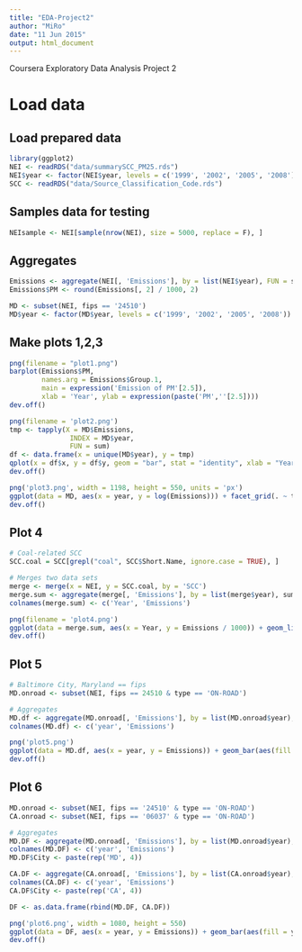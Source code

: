 ```yaml
---
title: "EDA-Project2"
author: "MiRo"
date: "11 Jun 2015"
output: html_document
---
```

Coursera Exploratory Data Analysis Project 2

Load data
=========

Load prepared data
------------------

```r
library(ggplot2)
NEI <- readRDS("data/summarySCC_PM25.rds")
NEI$year <- factor(NEI$year, levels = c('1999', '2002', '2005', '2008'))
SCC <- readRDS("data/Source_Classification_Code.rds")
```

Samples data for testing
------------------------
```r
NEIsample <- NEI[sample(nrow(NEI), size = 5000, replace = F), ]
```

Aggregates
----------
```r
Emissions <- aggregate(NEI[, 'Emissions'], by = list(NEI$year), FUN = sum)
Emissions$PM <- round(Emissions[, 2] / 1000, 2)

MD <- subset(NEI, fips == '24510')
MD$year <- factor(MD$year, levels = c('1999', '2002', '2005', '2008'))

```

Make plots 1,2,3
----------
```r
png(filename = "plot1.png")
barplot(Emissions$PM, 
        names.arg = Emissions$Group.1, 
        main = expression('Emission of PM'[2.5]),
        xlab = 'Year', ylab = expression(paste('PM',''[2.5])))
dev.off()

png(filename = 'plot2.png')
tmp <- tapply(X = MD$Emissions, 
               INDEX = MD$year, 
               FUN = sum)
df <- data.frame(x = unique(MD$year), y = tmp)
qplot(x = df$x, y = df$y, geom = "bar", stat = "identity", xlab = "Year", ylab = expression('PM'[2.5]))
dev.off()

png('plot3.png', width = 1198, height = 550, units = 'px')
ggplot(data = MD, aes(x = year, y = log(Emissions))) + facet_grid(. ~ type) + guides(fill = F) + geom_boxplot(aes(fill = type)) + stat_boxplot(geom = 'errorbar') + ylab(expression(paste('Log', ' of PM'[2.5], ' Emissions'))) + xlab('Year') + ggtitle('Emissions per Type, Baltimore City, MA') + geom_jitter(alpha = 0.10)
dev.off()
```

Plot 4
------
```r
# Coal-related SCC
SCC.coal = SCC[grepl("coal", SCC$Short.Name, ignore.case = TRUE), ]

# Merges two data sets
merge <- merge(x = NEI, y = SCC.coal, by = 'SCC')
merge.sum <- aggregate(merge[, 'Emissions'], by = list(merge$year), sum)
colnames(merge.sum) <- c('Year', 'Emissions')

png(filename = 'plot4.png')
ggplot(data = merge.sum, aes(x = Year, y = Emissions / 1000)) + geom_line(aes(group = 1, col = Emissions)) + geom_point(aes(size = 2, col = Emissions)) + ggtitle(expression('Total Emissions of PM'[2.5])) + ylab(expression(paste('PM', ''[2.5], ' in kilotons'))) + geom_text(aes(label = round(Emissions / 1000, digits = 0), size = 1, hjust = 1.5, vjust = 1.5)) + theme(legend.position = 'center') + scale_colour_gradient(low = 'black', high = 'blue')
dev.off()
```

Plot 5
------
```r
# Baltimore City, Maryland == fips
MD.onroad <- subset(NEI, fips == 24510 & type == 'ON-ROAD')

# Aggregates
MD.df <- aggregate(MD.onroad[, 'Emissions'], by = list(MD.onroad$year), sum)
colnames(MD.df) <- c('year', 'Emissions')

png('plot5.png')
ggplot(data = MD.df, aes(x = year, y = Emissions)) + geom_bar(aes(fill = year), stat = "identity") + guides(fill = F) + ggtitle('Total Emissions of Motor Vehicle Sources in Baltimore City, Maryland') + ylab(expression('PM'[2.5])) + xlab('Year') + theme(legend.position = 'none') + geom_text(aes(label = round(Emissions, 0), size = 1, hjust = 0.5, vjust = 2))
dev.off()
```

Plot 6
------
```r
MD.onroad <- subset(NEI, fips == '24510' & type == 'ON-ROAD')
CA.onroad <- subset(NEI, fips == '06037' & type == 'ON-ROAD')

# Aggregates
MD.DF <- aggregate(MD.onroad[, 'Emissions'], by = list(MD.onroad$year), sum)
colnames(MD.DF) <- c('year', 'Emissions')
MD.DF$City <- paste(rep('MD', 4))

CA.DF <- aggregate(CA.onroad[, 'Emissions'], by = list(CA.onroad$year), sum)
colnames(CA.DF) <- c('year', 'Emissions')
CA.DF$City <- paste(rep('CA', 4))

DF <- as.data.frame(rbind(MD.DF, CA.DF))

png('plot6.png', width = 1080, height = 550)
ggplot(data = DF, aes(x = year, y = Emissions)) + geom_bar(aes(fill = year), colours ="darkgreen", stat = "identity") + theme_classic() + guides(fill = F) + ggtitle('Total Emissions\nLos Angeles County vs. Baltimore City') + ylab(expression('PM'[2.5])) + xlab('Year') + theme(legend.position = "top") + facet_grid(. ~ City) + geom_text(aes(label = round(Emissions, 0), size = 2, hjust = 1.5, vjust = -1))
dev.off()
```



